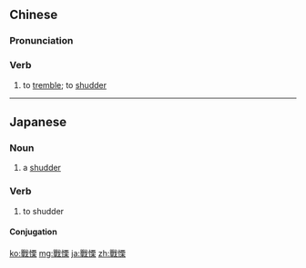{{also|战栗}}
==Chinese==
{{zh-forms|s=战栗|alt=顫慄}}

===Pronunciation===
{{zh-pron
|m=zhànlì
|c=zin3 leot6
|cat=v
}}

===Verb===
{{zh-verb}}

# {{lb|zh|literary}} to [[tremble]]; to [[shudder]] {{gloss|from fear or being cold}}

----

==Japanese==
{{ja-kanjitab|せん|りつ|yomi=o}}

===Noun===
{{ja-noun|せんりつ|shin=戦慄}}

# a [[shudder]]

===Verb===
{{ja-verb-suru|せんりつ|shin=戦慄}}

# to shudder

====Conjugation====
{{ja-suru|せんりつ}}

[[ko:戰慄]]
[[mg:戰慄]]
[[ja:戰慄]]
[[zh:戰慄]]